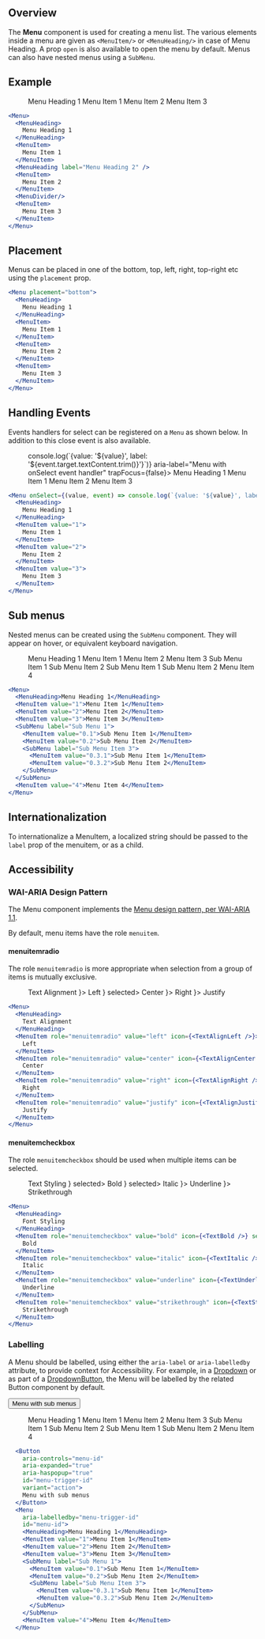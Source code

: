 
## Overview

The **Menu** component is used for creating a menu list. The various elements inside a menu are given as `<MenuItem/>`  or `<MenuHeading/>` in case of Menu Heading. A prop `open` is also available to open the menu by default. Menus can also have nested menus using a `SubMenu`.

## Example

<Menu aria-label="Example menu" trapFocus={false}>
  <MenuHeading>
    Menu Heading 1
  </MenuHeading>
  <MenuItem>
    Menu Item 1
  </MenuItem>
  <MenuHeading label="Menu Heading 2" />
  <MenuItem>
    Menu Item 2
  </MenuItem>
  <MenuDivider/>
  <MenuItem>
    Menu Item 3
  </MenuItem>
</Menu>

<div style={{height: 220}} />

```jsx
<Menu>
  <MenuHeading>
    Menu Heading 1
  </MenuHeading>
  <MenuItem>
    Menu Item 1
  </MenuItem>
  <MenuHeading label="Menu Heading 2" />
  <MenuItem>
    Menu Item 2
  </MenuItem>
  <MenuDivider/>
  <MenuItem>
    Menu Item 3
  </MenuItem>
</Menu>
```

## Placement

Menus can be placed in one of the bottom, top, left, right, top-right etc using the `placement` prop.

<MenuPlacementExample label="Menu Placement" />

```jsx
<Menu placement="bottom">
  <MenuHeading>
    Menu Heading 1
  </MenuHeading>
  <MenuItem>
    Menu Item 1
  </MenuItem>
  <MenuItem>
    Menu Item 2
  </MenuItem>
  <MenuItem>
    Menu Item 3
  </MenuItem>
</Menu>
```

## Handling Events

Events handlers for select can be registered on a `Menu` as shown below. In addition to this close event is also available.

<Menu onSelect={(value, event) => console.log(`{value: '${value}', label: '${event.target.textContent.trim()}'}`)} aria-label="Menu with onSelect event handler" trapFocus={false}>
  <MenuHeading>
    Menu Heading 1
  </MenuHeading>
  <MenuItem value="1">
    Menu Item 1
  </MenuItem>
  <MenuItem value="2">
    Menu Item 2
  </MenuItem>
  <MenuItem value="3">
    Menu Item 3
  </MenuItem>
</Menu>

<div style={{height: 180}} />

```jsx
<Menu onSelect={(value, event) => console.log(`{value: '${value}', label: '${event.target.textContent.trim()}'}`))}>
  <MenuHeading>
    Menu Heading 1
  </MenuHeading>
  <MenuItem value="1">
    Menu Item 1
  </MenuItem>
  <MenuItem value="2">
    Menu Item 2
  </MenuItem>
  <MenuItem value="3">
    Menu Item 3
  </MenuItem>
</Menu>
```

## Sub menus

Nested menus can be created using the `SubMenu` component. They will appear on hover, or equivalent keyboard navigation.

<Menu aria-label="Menu with sub menus" trapFocus={false}>
  <MenuHeading>Menu Heading 1</MenuHeading>
  <MenuItem value="1">Menu Item 1</MenuItem>
  <MenuItem value="2">Menu Item 2</MenuItem>
  <MenuItem value="3">Menu Item 3</MenuItem>
  <SubMenu label="Sub Menu 1">
    <MenuItem value="0.1">Sub Menu Item 1</MenuItem>
    <MenuItem value="0.2">Sub Menu Item 2</MenuItem>
    <SubMenu label="Sub Menu Item 3">
      <MenuItem value="0.3.1">Sub Menu Item 1</MenuItem>
      <MenuItem value="0.3.2">Sub Menu Item 2</MenuItem>
    </SubMenu>
  </SubMenu>
  <MenuItem value="4">Menu Item 4</MenuItem>
</Menu>

<div style={{height: 240}} />

```jsx
<Menu>
  <MenuHeading>Menu Heading 1</MenuHeading>
  <MenuItem value="1">Menu Item 1</MenuItem>
  <MenuItem value="2">Menu Item 2</MenuItem>
  <MenuItem value="3">Menu Item 3</MenuItem>
  <SubMenu label="Sub Menu 1">
    <MenuItem value="0.1">Sub Menu Item 1</MenuItem>
    <MenuItem value="0.2">Sub Menu Item 2</MenuItem>
    <SubMenu label="Sub Menu Item 3">
      <MenuItem value="0.3.1">Sub Menu Item 1</MenuItem>
      <MenuItem value="0.3.2">Sub Menu Item 2</MenuItem>
    </SubMenu>
  </SubMenu>
  <MenuItem value="4">Menu Item 4</MenuItem>
</Menu>
```

## Internationalization

To internationalize a MenuItem, a localized string should be passed to the `label` prop of the menuitem, or as a child.

## Accessibility

### WAI-ARIA Design Pattern

The Menu component implements the [Menu design pattern, per WAI-ARIA 1.1](https://www.w3.org/TR/wai-aria-practices-1.1/#menu).

By default, menu items have the role `menuitem`.

#### menuitemradio

The role `menuitemradio` is more appropriate when selection from a group of items is mutually exclusive.

<Menu aria-label="Text Alignment" trapFocus={false}>
  <MenuHeading>
    Text Alignment
  </MenuHeading>
  <MenuItem role="menuitemradio" value="left" icon={<TextAlignLeft />}>
    Left
  </MenuItem>
  <MenuItem role="menuitemradio" value="center" icon={<TextAlignCenter />} selected>
    Center
  </MenuItem>
  <MenuItem role="menuitemradio" value="right" icon={<TextAlignRight />}>
    Right
  </MenuItem>
  <MenuItem role="menuitemradio" value="justify" icon={<TextAlignJustify />}>
    Justify
  </MenuItem>
</Menu>

<div style={{height: 180}} />

```jsx
<Menu>
  <MenuHeading>
    Text Alignment
  </MenuHeading>
  <MenuItem role="menuitemradio" value="left" icon={<TextAlignLeft />}>
    Left
  </MenuItem>
  <MenuItem role="menuitemradio" value="center" icon={<TextAlignCenter />} selected>
    Center
  </MenuItem>
  <MenuItem role="menuitemradio" value="right" icon={<TextAlignRight />}>
    Right
  </MenuItem>
  <MenuItem role="menuitemradio" value="justify" icon={<TextAlignJustify />}>
    Justify
  </MenuItem>
</Menu>
```

#### menuitemcheckbox

The role `menuitemcheckbox` should be used when multiple items can be selected.

<Menu aria-label="Text Styling" trapFocus={false}>
  <MenuHeading>
    Text Styling
  </MenuHeading>
  <MenuItem role="menuitemcheckbox" value="bold" icon={<TextBold />} selected>
    Bold
  </MenuItem>
  <MenuItem role="menuitemcheckbox" value="italic" icon={<TextItalic />} selected>
    Italic
  </MenuItem>
  <MenuItem role="menuitemcheckbox" value="underline" icon={<TextUnderline />}>
    Underline
  </MenuItem>
  <MenuItem role="menuitemcheckbox" value="strikethrough" icon={<TextStrikethrough />}>
    Strikethrough
  </MenuItem>
</Menu>

<div style={{height: 180}} />

```jsx
<Menu>
  <MenuHeading>
    Font Styling
  </MenuHeading>
  <MenuItem role="menuitemcheckbox" value="bold" icon={<TextBold />} selected>
    Bold
  </MenuItem>
  <MenuItem role="menuitemcheckbox" value="italic" icon={<TextItalic />} selected>
    Italic
  </MenuItem>
  <MenuItem role="menuitemcheckbox" value="underline" icon={<TextUnderline />}>
    Underline
  </MenuItem>
  <MenuItem role="menuitemcheckbox" value="strikethrough" icon={<TextStrikethrough />}>
    Strikethrough
  </MenuItem>
</Menu>
```

### Labelling

A Menu should be labelled, using either the `aria-label` or `aria-labelledby` attribute, to provide context for Accessibility. For example, in a [Dropdown](/components/Dropdown) or as part of a [DropdownButton](/components/DropdownButton), the Menu will be labelled by the related Button component by default.

<Button
  aria-controls="menu-id"
  aria-expanded="true"
  aria-haspopup="true"
  id="menu-trigger-id"
  selected
  variant="action">
  Menu with sub menus
</Button>
<br/>
<Menu
  aria-labelledby="menu-trigger-id"
  id="menu-id"
  trapFocus={false}>
  <MenuHeading>Menu Heading 1</MenuHeading>
  <MenuItem value="1">Menu Item 1</MenuItem>
  <MenuItem value="2">Menu Item 2</MenuItem>
  <MenuItem value="3">Menu Item 3</MenuItem>
  <SubMenu label="Sub Menu 1">
    <MenuItem value="0.1">Sub Menu Item 1</MenuItem>
    <MenuItem value="0.2">Sub Menu Item 2</MenuItem>
    <SubMenu label="Sub Menu Item 3">
      <MenuItem value="0.3.1">Sub Menu Item 1</MenuItem>
      <MenuItem value="0.3.2">Sub Menu Item 2</MenuItem>
    </SubMenu>
  </SubMenu>
  <MenuItem value="4">Menu Item 4</MenuItem>
</Menu>

<div style={{height: 240}} />

```jsx
  <Button
    aria-controls="menu-id"
    aria-expanded="true"
    aria-haspopup="true"
    id="menu-trigger-id"
    variant="action">
    Menu with sub menus
  </Button>
  <Menu
    aria-labelledby="menu-trigger-id"
    id="menu-id">
    <MenuHeading>Menu Heading 1</MenuHeading>
    <MenuItem value="1">Menu Item 1</MenuItem>
    <MenuItem value="2">Menu Item 2</MenuItem>
    <MenuItem value="3">Menu Item 3</MenuItem>
    <SubMenu label="Sub Menu 1">
      <MenuItem value="0.1">Sub Menu Item 1</MenuItem>
      <MenuItem value="0.2">Sub Menu Item 2</MenuItem>
      <SubMenu label="Sub Menu Item 3">
        <MenuItem value="0.3.1">Sub Menu Item 1</MenuItem>
        <MenuItem value="0.3.2">Sub Menu Item 2</MenuItem>
      </SubMenu>
    </SubMenu>
    <MenuItem value="4">Menu Item 4</MenuItem>
  </Menu>
```
